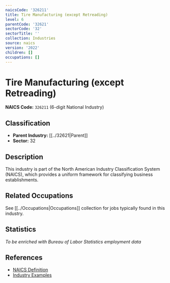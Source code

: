 ```yaml
---
naicsCode: '326211'
title: Tire Manufacturing (except Retreading)
level: 6
parentCode: '32621'
sectorCode: '32'
sectorTitle: ''
collection: Industries
source: naics
version: '2022'
children: []
occupations: []
---
```

# Tire Manufacturing (except Retreading)

**NAICS Code:** `326211` (6-digit National Industry)

## Classification

- **Parent Industry:** [[../32621|Parent]]
- **Sector:** 32

## Description

This industry is part of the North American Industry Classification System (NAICS), which provides a uniform framework for classifying business establishments.

## Related Occupations

See [[../Occupations|Occupations]] collection for jobs typically found in this industry.

## Statistics

*To be enriched with Bureau of Labor Statistics employment data*

## References

- [NAICS Definition](https://www.census.gov/naics/)
- [Industry Examples](https://www.census.gov/naics/2022NAICS/)
